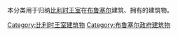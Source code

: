 本分类用于归纳[[比利时王室|比利时王室]]在[[布鲁塞尔|布鲁塞尔]]建筑、拥有的建筑物。

[[Category:比利时王室建筑物|Category:比利时王室建筑物]]
[[Category:布鲁塞尔政府建筑物|Category:布鲁塞尔政府建筑物]]